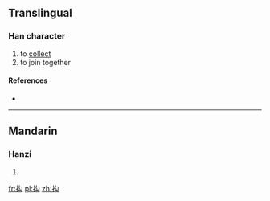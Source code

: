 ==Translingual==

===Han character===
{{Han char|rn=64|rad=手|as=04|sn=7|four=|canj=手心戈 (QPI), X手心戈 (XQPI)}}

# to [[collect]]
# to join together

====References====
* {{Han ref|kx=0420.120|dkj=11865|dj=0767.130|hdz=31843.010|uh=6285|ud=25221}}

----

==Mandarin==

===Hanzi===
{{cmn-hanzi|pin=[[jū]] ([[ju1]])|wg=chü<sup>1</sup>}}

# {{defn|Mandarin|sort=手04}}

[[fr:抅]]
[[pl:抅]]
[[zh:抅]]
